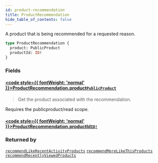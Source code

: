```yaml
---
id: product-recommendation
title: ProductRecommendation
hide_table_of_contents: false
---
```








A product that is being recommended for a requested reason.

```graphql
type ProductRecommendation {
  product: PublicProduct
  productId: ID!
}
```


### Fields

#### [<code style={{ fontWeight: 'normal' }}>ProductRecommendation.<b>product</b></code>](#)<Bullet />[`PublicProduct`](/demand/api/graphql-storefront/reference/objects/public-product) <Badge class="secondary" text="object"/>
> Get the product associated with the recommendation.
            
Requires the publicproduct/read scope.
> 

#### [<code style={{ fontWeight: 'normal' }}>ProductRecommendation.<b>productId</b></code>](#)<Bullet />[`ID!`](/demand/api/graphql-storefront/reference/scalars/id) <Badge class="secondary" text="non-null"/> <Badge class="secondary" text="scalar"/>
> 
> 



### Returned by

[`recommendLikeRecentActivityProducts`](/demand/api/graphql-storefront/reference/queries/recommend-like-recent-activity-products)  <Badge class="secondary" text="query"/><Bullet />[`recommendMoreLikeThisProducts`](/demand/api/graphql-storefront/reference/queries/recommend-more-like-this-products)  <Badge class="secondary" text="query"/><Bullet />[`recommendRecentlyViewedProducts`](/demand/api/graphql-storefront/reference/queries/recommend-recently-viewed-products)  <Badge class="secondary" text="query"/>



